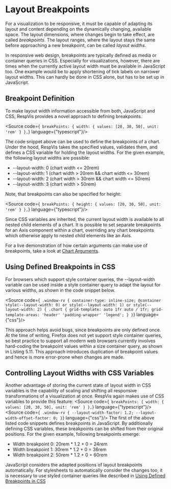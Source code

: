 
<Meta title='Using RespVis/Layout Breakpoints'/>

# Layout Breakpoints

For a visualization to be responsive, it must be capable of adapting its
layout and content depending on the dynamically changing, available space.
The layout dimensions, where changes begin to take effect, are called
_breakpoints_. The layout ranges, where the layout stays the same before
approaching a new breakpoint, can be called _layout widths_.

In responsive web design, breakpoints are typically defined as media or
container queries in CSS. Especially for visualizations, however, there
are times when the currently active layout width must be available in
JavaScript too. One example would be to apply shortening of tick labels
on narrower layout widths. This can hardly be done in CSS alone, but has
to be set up in JavaScript.



## Breakpoint Definition

To make layout width information accessible from both, JavaScript and CSS,
RespVis provides a novel approach to defining breakpoints.

<Source code={`
breakPoints: {
  width: {
    values: [20, 30, 50],
    unit: 'rem'
  }
},`} language={"typescript"}/>

The code snippet above can be used to define the breakpoints of a chart.
Under the hood, RespVis takes the specified values, validates them, and
defines a CSS variable for holding the layout widths. For the given example,
the following layout widths are possible:
- --layout-width: 0 (chart width \<= 20rem)
- --layout-width: 1 (chart width \> 20rem && chart width \<= 30rem)
- --layout-width: 2 (chart width \> 30rem && chart width \<= 50rem)
- --layout-width: 3 (chart width \> 50rem)

Note, that breakpoints can also be specified for height:

<Source code={`
breakPoints: {
  height: {
    values: [20, 30, 50],
    unit: 'rem'
  }
},`} language={"typescript"}/>


Since CSS variables are inherited, the current layout width is available to all
nested child elements of a chart. It is possible to set separate breakpoints for
an Axis component within a chart, overriding any chart breakpoints which otherwise
apply to nested child elements like an Axis.

For a live demonstration of how certain arguments can make use of
breakpoints, take a look at
[Chart Arguments](?path=/docs/using-respvis-arguments-chart-arguments--docs).


## Using Defined Breakpoints in CSS

For browsers which support style container
queries, the --layout-width variable can be used inside a style container query to adapt
the layout for various widths, as shown in the code snippet below.

<Source code={`
.window-rv {
  container-type: inline-size;
  @container style(--layout-width: 0) or style(--layout-width: 1) or style(--layout-width: 2) {
  .chart {
    grid-template: auto 1fr auto / 1fr;
    grid-template-areas:
      'header'
      'padding-wrapper'
      'legend';
  }
}`} language={"css"}/>

This approach helps avoid bugs, since breakpoints are only defined once. At the time
of writing, Firefox does not yet support style container queries, so best practice to
support all modern web browsers currently involves hard-coding the breakpoint values within
a size container query, as shown in Listing 5.11. This approach introduces duplication of
breakpoint values and hence is more error-prone when changes are made.


## Controlling Layout Widths with CSS Variables

Another advantage of storing the current state of layout width in
CSS variables is the capability of scaling and shifting all
responsive transformations of a visualization at once. RespVis again
makes use of CSS variables to provide this feature:
<Source code={`
breakPoints: {
  width: {
    values: [20, 30, 50],
    unit: 'rem'
  }
},`} language={"typescript"}/>
<Source code={`
.window-rv {
  --layout-width-factor: 1.2;
  --layout-width-offset-factor: 0;
}`} language={"css"}/>
The first of the above listed code snippets defines breakpoints in JavaScript.
By additionally defining CSS variables, these breakpoints can be shifted from
their original positions. For the given example, following breakpoints emerge:

- Width breakpoint 0: 20rem * 1.2 + 0 = 24rem
- Width breakpoint 1: 30rem * 1.2 + 0 = 36rem
- Width breakpoint 2: 50rem * 1.2 + 0 = 60rem

JavaScript considers the adapted positions of layout breakpoints automatically.
For stylesheets to automatically consider the changes too, it is necessary to
use styled container queries like described in
[Using Defined Breakpoints in CSS](#using-defined-breakpoints-in-css)
